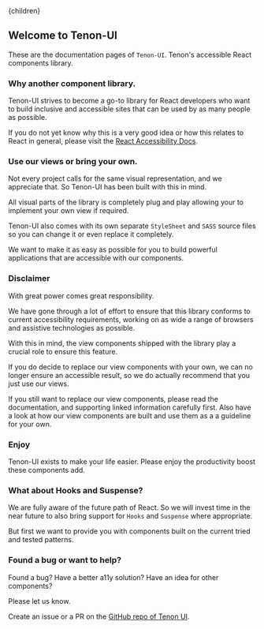 

<Layout>
    <Helmet>
        <title>Tenon-ui | Home page</title>
    </Helmet>{children}
</Layout>

## Welcome to Tenon-UI

These are the documentation pages of `Tenon-UI`. Tenon's accessible React components library.

### Why another component library.

Tenon-UI strives to become a go-to library for React developers who want to build inclusive and
accessible sites that can be used by as many people as possible.

If you do not yet know why this is a very good idea or how this relates to React in general, 
please visit the [React Accessibility Docs](https://reactjs.org/docs/accessibility.html).

### Use our views or bring your own.

Not every project calls for the same visual representation, and we appreciate that. So Tenon-UI has
been built with this in mind. 

All visual parts of the library is completely plug and play allowing your to implement your own
view if required. 

Tenon-UI also comes with its own separate `StyleSheet` and `SASS` source files so you can change
it or even replace it completely.

We want to make it as easy as possible for you to build powerful applications that are 
accessible with our components.

### Disclaimer

With great power comes great responsibility.

We have gone through a lot of effort to ensure that this library conforms to current 
accessibility requirements, working on as wide a range of browsers and assistive technologies
as possible.

With this in mind, the view components shipped with the library play a crucial 
role to ensure this feature.

If you do decide to replace our view components with your own, we can no longer ensure an
accessible result, so we do actually recommend that you just use our views.

If you still want to replace our view components, please read the documentation, and 
supporting linked information carefully first. Also have a look at how our view 
components are built and use them as a a guideline for your own.

### Enjoy  

Tenon-UI exists to make your life easier. Please enjoy the productivity boost these
components add.

### What about Hooks and Suspense?

We are fully aware of the future path of React. So we will invest time in the near future to also
bring support for `Hooks` and `Suspense` where appropriate. 

But first we want to provide you with components built on the current tried and tested patterns.

### Found a bug or want to help?

Found a bug? Have a better a11y solution? Have an idea for other components?

Please let us know.

Create an issue or a PR on the [GitHub repo of Tenon UI](https://github.com/tenon-io/tenon-ui).
